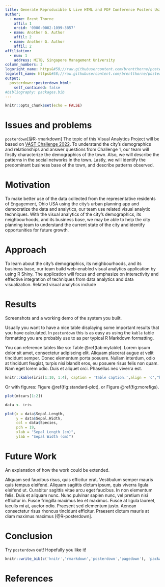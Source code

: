 ```yaml
---
title: Generate Reproducible & Live HTML and PDF Conference Posters Using RMarkdown
author:
  - name: Brent Thorne
    affil: 1
    orcid: '0000-0002-1099-3857'
  - name: Another G. Author
    affil: 2
  - name: Another G. Author
    affil: 2
affiliation:
  - num: 1
    address: MITB, Singapore Management University
column_numbers: 3
logoright_name: https&#58;//raw.githubusercontent.com/brentthorne/posterdown/master/images/betterhexlogo.png
logoleft_name: https&#58;//raw.githubusercontent.com/brentthorne/posterdown/master/images/betterhexlogo.png
output: 
  posterdown::posterdown_html:
    self_contained: false
#bibliography: packages.bib
---
```


```r
knitr::opts_chunk$set(echo = FALSE)
```

# Issues and problems

`posterdown`[@R-rmarkdown]
The topic of this Visual Analytics Project will be based on [VAST Challenge 2022](https://vast-challenge.github.io/2022/). To understand the city’s demographics and relationships and answer questions from Challenge 1, our team will firstly characterize the demographics of the town. Also, we will describe the patterns in the social networks in the town. Lastly, we will identify the predominant business base of the town, and describe patterns observed.


# Motivation

To make better use of the data collected from the representative residents of Engagement, Ohio USA using the city’s urban planning app and democratize the data and analytics, our team use related visual analytic techniques. With the visual analytics of the city’s demographics, its neighbourhoods, and its business base, we may be able to help the city planning team to understand the current state of the city and identify opportunities for future growth.

# Approach

To learn about the city’s demographics, its neighbourhoods, and its business base, our team build web-enabled visual analytics application by using R Shiny. The application will focus and emphasize on interactivity and effective integration of techniques from data analytics and data visualization. Related visual analytics include 

# Results

Screenshots and a working demo of the system you built.

Usually you want to have a nice table displaying some important results that you have calculated. In `posterdown` this is as easy as using the `kable` table formatting you are probably use to as per typical R Markdown formatting.

You can reference tables like so: Table \@ref(tab:mytable). Lorem ipsum dolor sit amet, consectetur adipiscing elit. Aliquam placerat augue at velit tincidunt semper. Donec elementum porta posuere. Nullam interdum, odio at tincidunt feugiat, turpis nisi blandit eros, eu posuere risus felis non quam. Nam eget lorem odio. Duis et aliquet orci. Phasellus nec viverra est.

```r
knitr::kable(iris[1:10, 1:4], caption = 'Table caption.',align = 'c',"html")
```

Or with figures: Figure \@ref(fig:standard-plot), or Figure \@ref(fig:morefigs).

```r
plot(mtcars[1:2])
```

```r
data <- iris

plot(x = data$Sepal.Length, 
     y = data$Sepal.Width, 
     col = data$Species,
     pch = 19, 
     xlab = "Sepal Length (cm)",
     ylab = "Sepal Width (cm)")

```

# Future Work

An explanation of how the work could be extended.

Aliquam sed faucibus risus, quis efficitur erat. Vestibulum semper mauris quis tempus eleifend. Aliquam sagittis dictum ipsum, quis viverra ligula eleifend ut. Curabitur sagittis vitae arcu eget faucibus. In non elementum felis. Duis et aliquam nunc. Nunc pulvinar sapien nunc, vel pretium nisi efficitur in. Fusce fringilla maximus leo et maximus. Fusce at ligula laoreet, iaculis mi at, auctor odio. Praesent sed elementum justo. Aenean consectetur risus rhoncus tincidunt efficitur. Praesent dictum mauris at diam maximus maximus [@R-posterdown].

# Conclusion

Try `posterdown` out! Hopefully you like it!

```r
knitr::write_bib(c('knitr','rmarkdown','posterdown','pagedown'), 'packages.bib')
```

# References

